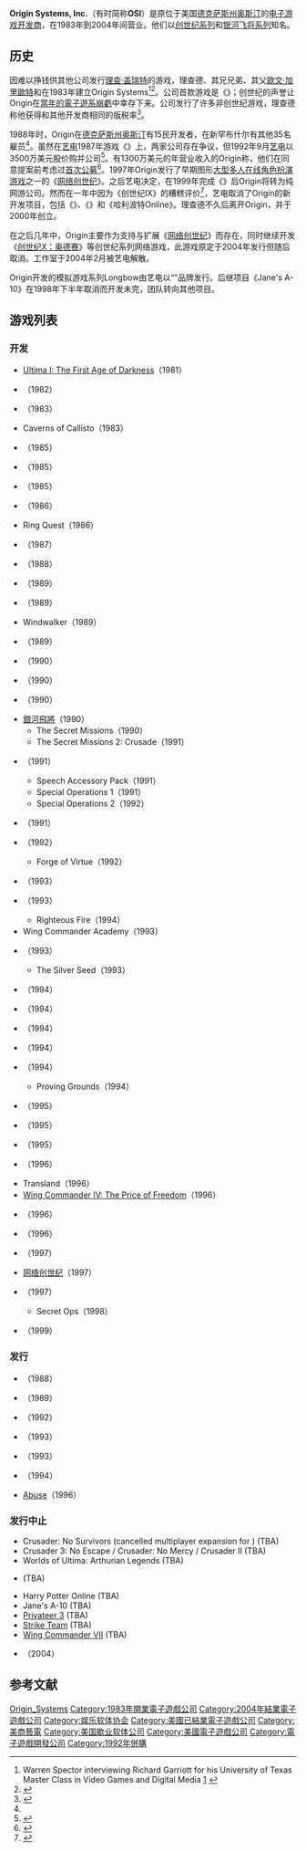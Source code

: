 {{NoteTA
| G1 = Games
}}
{{Infobox Defunct Company
| company_name = Origin Systems, Inc.
| company_logo =
| caption = 我们创造世界
| company_type = [[私有公司|私有]]
| successor = {{tsl|en|Destination Games}}<br>{{tsl|en|Portalarium}}
| foundation = 1983年
| defunct = 2004年
| fate = 解散
| location = 美国[[曼彻斯特|曼彻斯特]]
| key_people = [[理查德·加里奥特|理查·盖瑞特]]、{{link-en|罗伯特·盖瑞特|Robert Garriott}}
| industry = [[电子游戏产业|电子游戏产业]]
| products =
| parent = [[艺电|艺电]]
| homepage =
}}

'''Origin Systems, Inc.'''（有时简称'''OSI'''）是原位于美国[[德克萨斯州|德克萨斯州]][[奥斯汀|奥斯汀]]的[[电子游戏开发商|电子游戏开发商]]，在1983年到2004年间营业。他们以[[创世纪系列|创世纪系列]]和[[银河飞将|银河飞将系列]]知名。

== 历史 ==

因难以挣钱供其他公司发行[[理查德·加里奥特|理查·盖瑞特]]的游戏，理查德、其兄{{link-en|罗伯特·盖瑞特|Robert Garriott}}兄弟、其父[[欧文·加里欧特|歐文‧加里歐特]]和{{link-en|查克|Chuck Bueche}}在1983年建立Origin Systems<ref>Warren Spector interviewing Richard Garriott for his University of Texas Master Class in Video Games and Digital Media [http://www.rockpapershotgun.com/2008/03/04/warren-spector-interviews-every-bloody-one/] {{Wayback|url=http://www.rockpapershotgun.com/2008/03/04/warren-spector-interviews-every-bloody-one/ |date=20141024104757 }}</ref><ref name="durkee19831112">{{cite news | url=http://www.cgwmuseum.org/galleries/index.php?year=1983&pub=6&id=14 | title=Profiles in Programming / Lord British | work=Softline | date=Nov–Dec 1983 | accessdate=29 July 2014 | author=Durkee, David | pages=26 | archive-date=2014-10-08 | archive-url=https://web.archive.org/web/20141008074306/http://www.cgwmuseum.org/galleries/index.php?year=1983&pub=6&id=14 | dead-url=no }}</ref>。公司首款游戏是《{{link-en|创世纪III|Ultima III: Exodus}}》；创世纪的声誉让Origin在[[1983年美国游戏业萧条事件|當年的電子遊系崩虧]]中幸存下来。公司发行了许多非创世纪游戏，理查德称他获得和其他开发商相同的版税率<ref name="ferrell198901">{{cite news | url=https://archive.org/stream/1989-01-compute-magazine/Compute_Issue_104_1989_Jan#page/n17/mode/2up | title=Dungeon Delving with Richard Garriott | work=Compute! | date=January 1989 | accessdate=10 November 2013 | author=Ferrell, Keith | pages=16}}</ref>。

1988年时，Origin在[[德克萨斯州|德克萨斯州]][[奥斯汀|奥斯汀]]有15民开发者，在新罕布什尔有其他35名雇员<ref name="ferrell198901" />。虽然在[[艺电|艺电]]1987年游戏《{{link-en|死亡领主|Deathlord}}》上，两家公司存在争议，但1992年9月[[艺电|艺电]]以3500万美元股价购并公司<ref name="escapistOrigin">{{cite web|url=http://www.escapistmagazine.com/articles/view/issues/issue_14/87-The-Conquest-of-Origin|publisher=''The Escapist''|title=The Conquest of Origin|first=Allen|last=Varney|date=October 11, 2005|accessdate=April 10, 2011|archive-date=2014-01-09|archive-url=https://web.archive.org/web/20140109085348/http://www.escapistmagazine.com/articles/view/issues/issue_14/87-The-Conquest-of-Origin|dead-url=no}}</ref>。有1300万美元的年营业收入的Origin称，他们在同意提案前考虑过[[首次公开募股|首次公募]]<ref name="cgw199211">{{cite news | url=http://www.cgwmuseum.org/galleries/index.php?year=1992&pub=2&id=100 | title=Electronic Arts And Origin Pool Resources in "Ultimate" Acquisition | work=Computer Gaming World | date=1992-11 | accessdate=5 July 2014 | pages=176 | archive-date=2014-07-02 | archive-url=https://web.archive.org/web/20140702235552/http://www.cgwmuseum.org/galleries/index.php?year=1992&pub=2&id=100 | dead-url=no }}</ref>。1997年Origin发行了早期图形[[大型多人在线角色扮演游戏|大型多人在线角色扮演游戏]]之一的《[[网络创世纪|网络创世纪]]》。之后艺电决定，在1999年完成《{{link-en|创世纪IX|Ultima IX: Ascension}}》后Origin将转为纯网游公司。然而在一年中因为《创世纪IX》的糟糕评价<ref>{{Cite web |url=http://www.frictionlessinsight.com/archives/2002/03/interview-with.html |title=Interview with Richard Garriott, Executive Producer, NCSoft Austin |accessdate=2014-10-24 |archive-date=2013-12-19 |archive-url=https://web.archive.org/web/20131219051238/http://www.frictionlessinsight.com/archives/2002/03/interview-with.html |dead-url=no }}</ref>，艺电取消了Origin的新开发项目，包括《{{tsl|en|Ultima Online 2}}》、《{{link-en|Privateer Online|Wing Commander (franchise)#Privateer 3}}》和《哈利波特Online》。理查德不久后离开Origin，并于2000年创立{{tsl|en|Destination Games}}。

在之后几年中，Origin主要作为支持与扩展《[[网络创世纪|网络创世纪]]》而存在，同时继续开发《[[创世纪系列#Ultima_X_Odyssey（未发行）_"UXO"|创世纪X：奥德赛]]》等创世纪系列网络游戏，此游戏原定于2004年发行但随后取消。工作室于2004年2月被艺电解散。

Origin开发的模拟游戏系列Longbow由艺电以“{{link-en|简氏战斗模拟|Jane's Combat Simulations}}”品牌发行。后继项目《Jane's A-10》在1998年下半年取消而开发未完，团队转向其他项目。

== 游戏列表 ==

=== 开发 ===

* [[Ultima_I:_The_First_Age_of_Darkness|Ultima I: The First Age of Darkness]]（1981）
* {{tsl|en|Ultima II: The Revenge of the Enchantress}}（1982）
* {{tsl|en|Ultima III: Exodus}}（1983）
* Caverns of Callisto（1983）
* {{tsl|en|Autoduel}}（1985）
* {{tsl|en|Moebius: The Orb of Celestial Harmony}}（1985）
* {{tsl|en|Ultima IV: Quest of the Avatar}}（1985）
* {{tsl|en|Ogre (game)#Spinoffs || Ogre}}（1986）
* Ring Quest（1986）
* {{tsl|en|2400 A.D.}}（1987）
* {{tsl|en|Ultima V: Warriors of Destiny}}（1988）
* {{tsl|en|Omega (1989 computer game) || Omega}}（1989）
* {{tsl|en|Tangled Tales: The Misadventures of a Wizard's Apprentice}}（1989）
* Windwalker（1989）
* {{tsl|en|Space Rogue}}（1989）
* {{tsl|en|Ultima VI: The False Prophet}}（1990）
* {{tsl|en|Bad Blood (video game) || Bad Blood}}（1990）
* {{tsl|en|Worlds of Ultima: The Savage Empire}}（1990）
* [[銀河飛將|銀河飛將]]（1990）
** The Secret Missions（1990）
** The Secret Missions 2: Crusade（1991）
* {{tsl|en|Wing Commander II: Vengeance of the Kilrathi}}（1991）
** Speech Accessory Pack（1991）
** Special Operations 1（1991）
** Special Operations 2（1992）
* {{tsl|en|Ultima: Worlds of Adventure 2: Martian Dreams}}（1991）
* {{tsl|en|Ultima VII: The Black Gate}}（1992）
** Forge of Virtue（1992）
* {{tsl|en|Strike Commander}}（1993）
* {{tsl|en|Wing Commander: Privateer}}（1993）
** Righteous Fire（1994）
* Wing Commander Academy（1993）
* {{tsl|en|Ultima VII Part Two: Serpent Isle}}（1993）
** The Silver Seed（1993）
* {{tsl|en|Pacific Strike}}（1994）
* {{tsl|en|Wings of Glory}}（1994）
* {{tsl|en|Ultima VIII: Pagan}}（1994）
* {{tsl|en|Wing Commander III: Heart of the Tiger}}（1994）
* {{tsl|en|Wing Commander: Armada}}（1994）
** Proving Grounds（1994）
* {{tsl|en|CyberMage: Darklight Awakening}}（1995）
* {{tsl|en|BioForge}}（1995）
* {{tsl|en|Crusader: No Remorse}}（1995）
* {{tsl|en|Crusader: No Regret}}（1996）
* Transland（1996）
* [[銀河飛將|Wing Commander IV: The Price of Freedom]]（1996）
* {{tsl|en|Wing Commander IV: The Price of Freedom}}（1996）
* {{tsl|en|Jane's AH-64D Longbow}}（1996）
* {{tsl|en|Jane's Longbow 2}}（1997）
* [[网络创世纪|网络创世纪]]（1997）
* {{tsl|en|Wing Commander: Prophecy}}（1997）
** Secret Ops（1998）
* {{tsl|en|Ultima IX: Ascension}}（1999）

=== 发行 ===

* {{tsl|en|Times of Lore}}（1988）
* {{tsl|en|Knights of Legend}}（1989）
* {{tsl|en|Ultima Underworld: The Stygian Abyss}}（1992）
* {{tsl|en|Ultima Underworld II: Labyrinth of Worlds}}（1993）
* {{tsl|en|Shadowcaster}}（1993）
* {{tsl|en|System Shock}}（1994）
* [[Abuse_(游戏)|Abuse]]（1996）

=== 发行中止 ===

* Crusader: No Survivors (cancelled multiplayer expansion for {{tsl|en|Crusader: No Regret}}) (TBA)
* Crusader 3: No Escape / Crusader: No Mercy / Crusader II (TBA)
* Worlds of Ultima: Arthurian Legends (TBA)
* {{tsl|en|Ultima Worlds Online: Origin}} (TBA)
* Harry Potter Online (TBA)
* Jane's A-10 (TBA)
* [[銀河飛將|Privateer 3]] (TBA)
* [[銀河飛將|Strike Team]] (TBA)
* [[銀河飛將|Wing Commander VII]] (TBA)
* {{tsl|en|Ultima X: Odyssey}}（2004）

== 参考文献 ==
{{reflist}}

{{Authority control}}

[[Category:Origin_Systems|]]
[[Category:1983年開業電子遊戲公司|Category:1983年開業電子遊戲公司]]
[[Category:2004年結業電子遊戲公司|Category:2004年結業電子遊戲公司]]
[[Category:娱乐软体协会|Category:娱乐软体协会]]
[[Category:美國已結業電子遊戲公司|Category:美國已結業電子遊戲公司]]
[[Category:美商藝電|Category:美商藝電]]
[[Category:美国歇业软体公司|Category:美国歇业软体公司]]
[[Category:美國電子遊戲公司|Category:美國電子遊戲公司]]
[[Category:電子遊戲開發公司|Category:電子遊戲開發公司]]
[[Category:1992年併購|Category:1992年併購]]